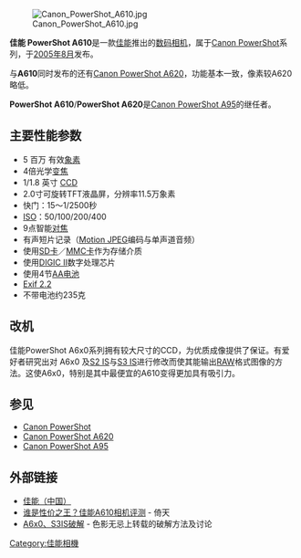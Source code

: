 [[File:Canon_PowerShot_A610.jpg|right]]

'''佳能 PowerShot A610'''是一款[[佳能|佳能]]推出的[[数码相机|数码相机]]，属于[[Canon_PowerShot|Canon PowerShot]]系列，于[[2005年8月|2005年8月]]发布。

与'''A610'''同时发布的还有[[Canon_PowerShot_A620|Canon PowerShot A620]]，功能基本一致，像素较A620略低。

'''PowerShot A610'''/'''PowerShot A620'''是[[Canon_PowerShot_A95|Canon PowerShot A95]]的继任者。

== 主要性能参数 ==

*5 百万 有效[[象素|象素]]
*4倍光学[[变焦|变焦]]
*1/1.8 英寸 [[CCD|CCD]]
*2.0寸可旋转TFT液晶屏，分辨率11.5万象素
*快门：15～1/2500秒
*[[ISO|ISO]]：50/100/200/400
*9点智能[[对焦|对焦]]
*有声短片记录（[[Motion_JPEG|Motion JPEG]]编码与单声道音频）
*使用[[SD卡|SD卡]]／[[MMC卡|MMC卡]]作为存储介质
*使用[[DIGIC|DIGIC II]]数字处理芯片
*使用4节[[AA电池|AA电池]]
*[[EXIF|Exif 2.2]]
*不带电池约235克

== 改机 ==
佳能PowerShot A6x0系列拥有较大尺寸的CCD，为优质成像提供了保证。有爱好者研究出对 A6x0 及[[Canon_PowerShot_S2_IS|S2 IS]]与[[Canon_PowerShot_S3_IS|S3 IS]]进行修改而使其能输出[[RAW|RAW]]格式图像的方法。这使A6x0，特别是其中最便宜的A610变得更加具有吸引力。
== 参见 ==
*[[Canon_PowerShot|Canon PowerShot]]
*[[Canon_PowerShot_A620|Canon PowerShot A620]]
*[[Canon_PowerShot_A95|Canon PowerShot A95]]

== 外部链接 ==
*[http://www.canon.com.cn 佳能（中国）]{{Wayback|url=http://www.canon.com.cn/ |date=20070222004926 }}
*[http://lcd.itdoor.net/pages/132,34564,2,1133758984.html 谁是性价之王？佳能A610相机评测]{{dead link|date=2018年2月 |bot=InternetArchiveBot |fix-attempted=yes }} - 倚天
*[http://www.xitek.com/forum/showthread.php?threadid=418343 A6x0、S3IS破解] - 色影无忌上转载的破解方法及讨论

[[Category:佳能相機|Category:佳能相機]]